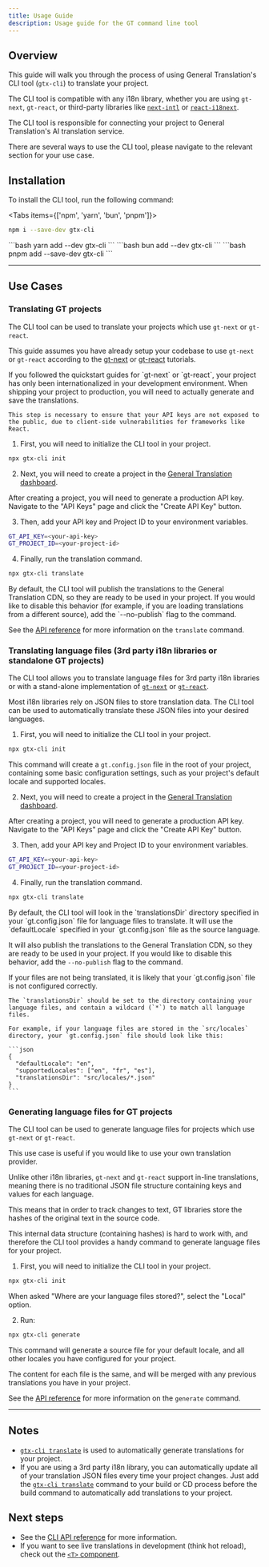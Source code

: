 ```yaml
---
title: Usage Guide
description: Usage guide for the GT command line tool
---
```


## Overview

This guide will walk you through the process of using General Translation's CLI tool (`gtx-cli`) to translate your project.

The CLI tool is compatible with any i18n library, whether you are using `gt-next`, `gt-react`, or third-party libraries like [`next-intl`](/docs/cli/tutorials/next-intl-quickstart) or [`react-i18next`](/docs/cli/tutorials/react-i18next-quickstart).

The CLI tool is responsible for connecting your project to General Translation's AI translation service.

There are several ways to use the CLI tool, please navigate to the relevant section for your use case.

## Installation

To install the CLI tool, run the following command:


<Tabs items={['npm', 'yarn', 'bun', 'pnpm']}>
  <Tab value="npm">
  ```bash 
  npm i --save-dev gtx-cli
  ``` 
  </Tab>
  <Tab value="yarn">
  ```bash 
  yarn add --dev gtx-cli
  ```
  </Tab>

  <Tab value="bun">
  ```bash 
  bun add --dev gtx-cli
  ```
  </Tab>
  <Tab value="pnpm">
  ```bash 
  pnpm add --save-dev gtx-cli
  ```
  </Tab>
</Tabs>

---

## Use Cases


### Translating GT projects

The CLI tool can be used to translate your projects which use `gt-next` or `gt-react`.

This guide assumes you have already setup your codebase to use `gt-next` or `gt-react` according to the [gt-next](/docs/next/tutorials/quickstart) or [gt-react](/docs/react/tutorials/quickstart) tutorials.


<Accordions>
  <Accordion title="My project is already in multiple languages in development, what's the point of this step?">
    If you followed the quickstart guides for `gt-next` or `gt-react`, your project has only been internationalized in your
    development environment. When shipping your project to production, you will need to actually generate and save the translations.
  
    This step is necessary to ensure that your API keys are not exposed to the public, due to client-side vulnerabilities for frameworks like React.
   
  </Accordion>
</Accordions>

1. First, you will need to initialize the CLI tool in your project.

```bash
npx gtx-cli init
```

2. Next, you will need to create a project in the [General Translation dashboard](https://generaltranslation.com/dashboard).

After creating a project, you will need to generate a production API key. Navigate to the "API Keys" page and click the "Create API Key" button.

3. Then, add your API key and Project ID to your environment variables.

```bash title=".env"
GT_API_KEY=<your-api-key>
GT_PROJECT_ID=<your-project-id>
```

4. Finally, run the translation command.

```bash
npx gtx-cli translate
```

<Callout type="info">
  By default, the CLI tool will publish the translations to the General Translation CDN, so they are ready to be used in your project.
  If you would like to disable this behavior (for example, if you are loading translations from a different source), add the `--no-publish` flag to the command.
</Callout>

See the [API reference](/docs/cli/translate) for more information on the `translate` command.



### Translating language files (3rd party i18n libraries or standalone GT projects)

The CLI tool allows you to translate language files for 3rd party i18n libraries or with a stand-alone implementation of [`gt-next`](/docs/next/reference/stand-alone) or [`gt-react`](/docs/react/reference/stand-alone).

Most i18n libraries rely on JSON files to store translation data.
The CLI tool can be used to automatically translate these JSON files into your desired languages.

1. First, you will need to initialize the CLI tool in your project.

```bash
npx gtx-cli init
```
This command will create a `gt.config.json` file in the root of your project, containing some basic configuration settings, such as your project's default locale and supported locales.

2. Next, you will need to create a project in the [General Translation dashboard](https://generaltranslation.com/dashboard).

After creating a project, you will need to generate a production API key. Navigate to the "API Keys" page and click the "Create API Key" button.

3. Then, add your API key and Project ID to your environment variables.

```bash title=".env"
GT_API_KEY=<your-api-key>
GT_PROJECT_ID=<your-project-id>
```

4. Finally, run the translation command.

```bash
npx gtx-cli translate
```

<Callout type="info">
  By default, the CLI tool will look in the `translationsDir` directory specified in your `gt.config.json` file for language files to translate.
  It will use the `defaultLocale` specified in your `gt.config.json` file as the source language.

  It will also publish the translations to the General Translation CDN, so they are ready to be used in your project.
  If you would like to disable this behavior, add the `--no-publish` flag to the command.
</Callout>


<Accordions>
  <Accordion title="Why are my files not being translated?">
    If your files are not being translated, it is likely that your `gt.config.json` file is not configured correctly.

    The `translationsDir` should be set to the directory containing your language files, and contain a wildcard (`*`) to match all language files.

    For example, if your language files are stored in the `src/locales` directory, your `gt.config.json` file should look like this:

    ```json
    {
      "defaultLocale": "en",
      "supportedLocales": ["en", "fr", "es"],
      "translationsDir": "src/locales/*.json"
    }
    ```
  </Accordion>
</Accordions>

### Generating language files for GT projects

The CLI tool can be used to generate language files for projects which use `gt-next` or `gt-react`.

This use case is useful if you would like to use your own translation provider. 

Unlike other i18n libraries, `gt-next` and `gt-react` support in-line translations, meaning there is no traditional JSON file structure containing keys and values for each language.

This means that in order to track changes to text, GT libraries store the hashes of the original text in the source code.

This internal data structure (containing hashes) is hard to work with, and therefore the CLI tool provides a handy command to generate language files for your project.

1. First, you will need to initialize the CLI tool in your project.

```bash
npx gtx-cli init
```

When asked "Where are your language files stored?", select the "Local" option.

2. Run:

```bash
npx gtx-cli generate
```

This command will generate a source file for your default locale, and all other locales you have configured for your project.

The content for each file is the same, and will be merged with any previous translations you have in your project.

See the [API reference](/docs/cli/generate) for more information on the `generate` command.

---

## Notes
 * [`gtx-cli translate`](/docs/cli/translate) is used to automatically generate translations for your project.
 * If you are using a 3rd party i18n library, you can automatically update all of your translation JSON files every time your project changes. Just add the [`gtx-cli translate`](/docs/cli/translate) command to your build or CD process before the build command to automatically add translations to your project.

## Next steps
 * See the [CLI API reference](/docs/cli/introduction) for more information.
 * If you want to see live translations in development (think hot reload), check out the [`<T>` component](/docs/usage/t).